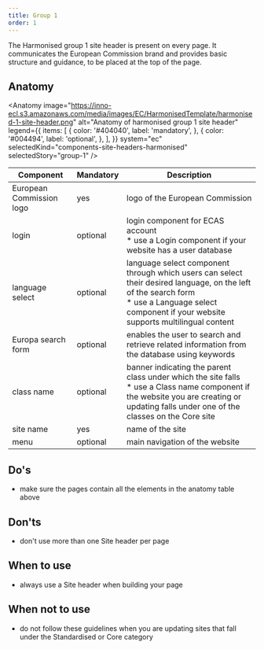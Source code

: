 ```yaml
---
title: Group 1
order: 1
---
```



<Paragraph size="lead">
  The Harmonised group 1 site header is present on every page. It communicates
  the European Commission brand and provides basic structure and guidance, to be
  placed at the top of the page.
</Paragraph>

## Anatomy

<Anatomy
  image="https://inno-ecl.s3.amazonaws.com/media/images/EC/HarmonisedTemplate/harmonised-1-site-header.png"
  alt="Anatomy of harmonised group 1 site header"
  legend={{
    items: [
      {
        color: '#404040',
        label: 'mandatory',
      },
      {
        color: '#004494',
        label: 'optional',
      },
    ],
  }}
  system="ec"
  selectedKind="components-site-headers-harmonised"
  selectedStory="group-1"
/>

| Component                                                                               | Mandatory | Description                                                                                                                                                                                                                       |
| --------------------------------------------------------------------------------------- | --------- | --------------------------------------------------------------------------------------------------------------------------------------------------------------------------------------------------------------------------------- |
| European Commission logo                                                                | yes       | logo of the European Commission                                                                                                                                                                                                   |
| login                                                                                   | optional  | login component for ECAS account<br />\* use a Login component if your website has a user database                                                                                                                                |
| language select                                                                         | optional  | language select component through which users can select their desired language, on the left of the search form<br />\* use a Language select component if your website supports multilingual content                             |
| <Link to="/ec/components/forms/search-form/usage/" standalone>Europa search form</Link> | optional  | enables the user to search and retrieve related information from the database using keywords                                                                                                                                      |
| class name                                                                              | optional  | banner indicating the parent class under which the site falls<br />\* use a Class name component if the website you are creating or updating falls under one of the classes on the <Link to="/ec/core-template/">Core site</Link> |
| site name                                                                               | yes       | name of the site                                                                                                                                                                                                                  |
| <Link to="/ec/components/navigation/menu/usage/" standalone>menu</Link>                 | optional  | main navigation of the website                                                                                                                                                                                                    |

## Do's

- make sure the pages contain all the elements in the anatomy table above

## Don'ts

- don't use more than one Site header per page

## When to use

- always use a Site header when building your page

## When not to use

- do not follow these guidelines when you are updating sites that fall under the <Link to="/ec/standardised-template/">Standardised</Link> or <Link to="/ec/core-template/">Core</Link> category
